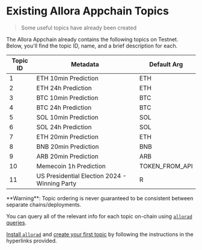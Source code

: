 
# Existing Allora Appchain Topics

> Some useful topics have already been created

The Allora Appchain already contains the following topics on Testnet. Below, you'll find the topic ID, name, and a brief description for each.


| Topic ID | Metadata                                | Default Arg          |
|----------|-----------------------------------------|----------------------|
| 1        | ETH 10min Prediction                    | ETH                  |
| 2        | ETH 24h Prediction                      | ETH                  |
| 3        | BTC 10min Prediction                    | BTC                  |
| 4        | BTC 24h Prediction                      | BTC                  |
| 5        | SOL 10min Prediction                    | SOL                  |
| 6        | SOL 24h Prediction                      | SOL                  |
| 7        | ETH 20min Prediction                    | ETH                  |
| 8        | BNB 20min Prediction                    | BNB                  |
| 9        | ARB 20min Prediction                    | ARB                  |
| 10       | Memecoin 1h Prediction                  | TOKEN_FROM_API       |
| 11       | US Presidential Election 2024 - Winning Party | R                |


<Callout type="warning">
**Warning**: Topic ordering is never guaranteed to be consistent between separate chains/deployments.
</Callout>

You can query all of the relevant info for each topic on-chain using [`allorad` queries](/devs/consumers/onchain-query-existing-data).

[Install `allorad`](/devs/get-started/cli#installing-allorad) and [create your first topic](/devs/topic-creators/how-to-create-topic) by following the instructions in the hyperlinks provided.
